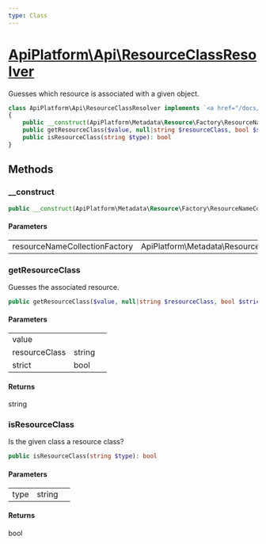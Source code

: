 ```yaml
---
type: Class
---
```


# [ApiPlatform\Api\ResourceClassResolver](/docs/reference/Api/ResourceClassResolver)


Guesses which resource is associated with a given object.




```php
class ApiPlatform\Api\ResourceClassResolver implements `<a href="/docs/reference/Metadata/ResourceClassResolverInterface">ApiPlatform\Metadata\ResourceClassResolverInterface</a>`
{
    public __construct(ApiPlatform\Metadata\Resource\Factory\ResourceNameCollectionFactoryInterface $resourceNameCollectionFactory)
    public getResourceClass($value, null|string $resourceClass, bool $strict): string
    public isResourceClass(string $type): bool
}
```
## Methods

### __construct



```php
public __construct(ApiPlatform\Metadata\Resource\Factory\ResourceNameCollectionFactoryInterface $resourceNameCollectionFactory)
```

#### Parameters

<table><tbody>
<tr><td>resourceNameCollectionFactory</td><td>ApiPlatform\Metadata\Resource\Factory\ResourceNameCollectionFactoryInterface</td><td></td></tr>
</tbody>
</table>

### getResourceClass

Guesses the associated resource.

```php
public getResourceClass($value, null|string $resourceClass, bool $strict): string
```

#### Parameters

<table><tbody>
<tr><td>value</td><td></td><td></td></tr><tr><td>resourceClass</td><td>string</td><td></td></tr><tr><td>strict</td><td>bool</td><td></td></tr>
</tbody>
</table>

#### Returns

string

### isResourceClass

Is the given class a resource class?

```php
public isResourceClass(string $type): bool
```

#### Parameters

<table><tbody>
<tr><td>type</td><td>string</td><td></td></tr>
</tbody>
</table>

#### Returns

bool
